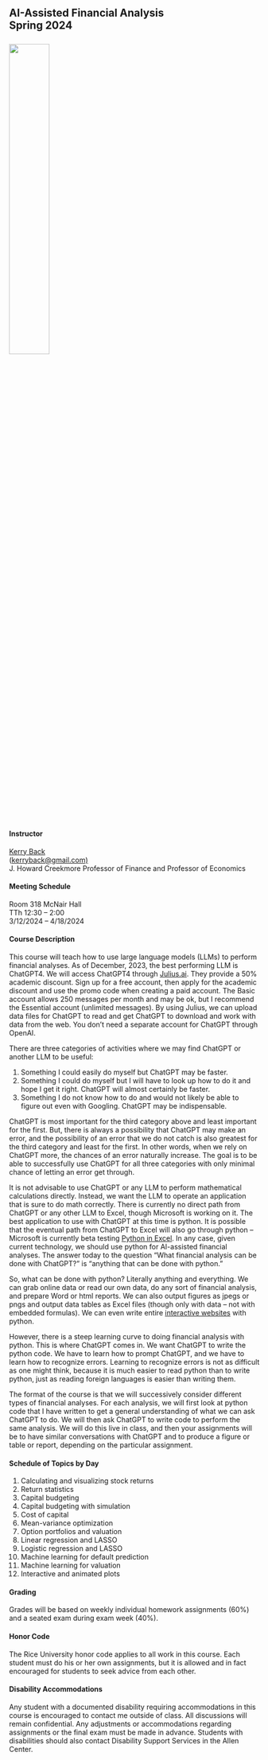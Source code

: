 
## AI-Assisted Financial Analysis<br>Spring 2024<br><br>![](images/RiceBusiness-transparent-logo-sm.png){width=40%} 


#### Instructor

[Kerry Back](https://kerryback.com)<br> (<a href="mailto:kerryback@gmail.com">kerryback@gmail.com)</a><br>
J. Howard Creekmore Professor of Finance and Professor of Economics

#### Meeting Schedule

Room 318 McNair Hall<br>
TTh 12:30 -- 2:00<br>
3/12/2024 -- 4/18/2024

#### Course Description

This course will teach how to use large language models (LLMs) to perform financial analyses.  As of December, 2023, the best performing LLM is ChatGPT4.  We will access ChatGPT4 through [Julius.ai](https://julius.ai/).  They provide a 50% academic discount.  Sign up for a free account, then apply for the academic discount and use the promo code when creating a paid account.  The Basic account allows 250 messages per month and may be ok, but I recommend the Essential account (unlimited messages).  By using Julius, we can upload data files for ChatGPT to read and get ChatGPT to download and work with data from the web.  You don't need a separate account for ChatGPT through OpenAI.

There are three categories of activities where we may find ChatGPT or another LLM to be useful:

1.  Something I could easily do myself but ChatGPT may be faster.
2.  Something I could do myself but I will have to look up how to do it and hope I get it right.  ChatGPT will almost certainly be faster.
3.  Something I do not know how to do and would not likely be able to figure out even with Googling.  ChatGPT may be indispensable.

ChatGPT is most important for the third category above and least important for the first.  But, there is always a possibility that ChatGPT may make an error, and the possibility of an error that we do not catch is also greatest for the third category and least for the first.  In other words, when we rely on ChatGPT more, the chances of an error naturally increase.  The goal is to be able to successfully use ChatGPT for all three categories with only minimal chance of letting an error get through.

It is not advisable to use ChatGPT or any LLM to perform mathematical calculations directly.  Instead, we want the LLM to operate an application that is sure to do math correctly.  There is currently no direct path from ChatGPT or any other LLM to Excel, though Microsoft is working on it.  The best application to use with ChatGPT at this time is python.  It is possible that the eventual path from ChatGPT to Excel will also go through python -- Microsoft is currently beta testing [Python in Excel](https://support.microsoft.com/en-us/office/introduction-to-python-in-excel-55643c2e-ff56-4168-b1ce-9428c8308545#:~:text=To%20use%20Python%20in%20Excel,availability%20for%20Python%20in%20Excel).  In any case, given current technology, we should use python for AI-assisted financial analyses.  The answer today to the question "What financial analysis can be done with ChatGPT?" is "anything that can be done with python."

So, what can be done with python?  Literally anything and everything.  We can grab online data or read our own data, do any sort of financial analysis, and prepare Word or html reports.  We can also output figures as jpegs or pngs and output data tables as Excel files (though only with data -- not with embedded formulas).  We can even write entire [interactive websites](https://learn-investments.rice-business.org) with python.    

However, there is a steep learning curve to doing financial analysis with python.  This is where ChatGPT comes in.  We want ChatGPT to write the python code.  We have to learn how to prompt ChatGPT, and we have to learn how to recognize errors.  Learning to recognize errors is not as difficult as one might think, because it is much easier to read python than to write python, just as reading foreign languages is easier than writing them.  

The format of the course is that we will successively consider different types of financial analyses.  For each analysis, we will first look at python code that I have written to get a general understanding of what we can ask ChatGPT to do.  We will then ask ChatGPT to write code to perform the same analysis.  We will do this live in class, and then your assignments will be to have similar conversations with ChatGPT and to produce a figure or table or report, depending on the particular assignment.

#### Schedule of Topics by Day

1.  Calculating and visualizing stock returns
2.  Return statistics
3.  Capital budgeting
4.  Capital budgeting with simulation
5.  Cost of capital
6.  Mean-variance optimization
7.  Option portfolios and valuation
8.  Linear regression and LASSO
9.  Logistic regression and LASSO
10. Machine learning for default prediction
11. Machine learning for valuation
12. Interactive and animated plots

#### Grading

Grades will be based on weekly individual homework assignments (60%) and a seated exam during exam week (40%).

#### Honor Code

The Rice University honor code applies to all work in this course.  Each student must do his or her own assignments, but it is allowed and in fact encouraged for students to seek advice from each other. 

#### Disability Accommodations

Any student with a documented disability requiring accommodations in this course is encouraged to
contact me outside of class. All discussions will remain confidential. Any adjustments or accommodations
regarding assignments or the final exam must be made in advance. Students with disabilities
should also contact Disability Support Services in the Allen Center.





